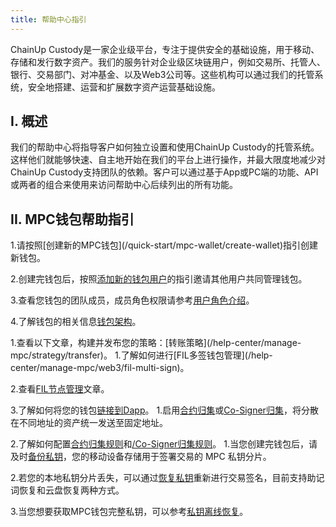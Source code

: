 ---
title: 帮助中心指引
---

 ChainUp Custody是一家企业级平台，专注于提供安全的基础设施，用于移动、存储和发行数字资产。我们的服务针对企业级区块链用户，例如交易所、托管人、银行、交易部门、对冲基金、以及Web3公司等。这些机构可以通过我们的托管系统，安全地搭建、运营和扩展数字资产运营基础设施。

## I. 概述

我们的帮助中心将指导客户如何独立设置和使用ChainUp Custody的托管系统。这样他们就能够快速、自主地开始在我们的平台上进行操作，并最大限度地减少对ChainUp Custody支持团队的依赖。客户可以通过基于App或PC端的功能、API 或两者的组合来使用来访问帮助中心后续列出的所有功能。

## II. MPC钱包帮助指引

<Accordion title="创建并设置您的钱包">
1.请按照[创建新的MPC钱包](/quick-start/mpc-wallet/create-wallet)指引创建新钱包。

2.创建完钱包后，按照[添加新的钱包用户](/help-center/manage-mpc/user-setting/add-user)的指引邀请其他用户共同管理钱包。

3.查看您钱包的团队成员，成员角色权限请参考[用户角色介绍](/help-center/manage-mpc/user-setting/user-role)。

4.了解钱包的相关信息[钱包架构](/help-center/manage-mpc/my-wallet/address-format)。

</Accordion>


<Accordion title="设置您的策略引擎">
1.查看以下文章，构建并发布您的策略：[转账策略](/help-center/manage-mpc/strategy/transfer)。

</Accordion>
<Accordion title="使用Web3功能">
1.了解如何进行[FIL多签钱包管理](/help-center/manage-mpc/web3/fil-multi-sign)。

2.查看[FIL节点管理](/help-center/manage-mpc/web3/fil-node)文章。

3.了解如何将您的钱包[链接到Dapp](/help-center/manage-mpc/web3/dapp)。
</Accordion>
<Accordion title="归集您的钱包资产">
1.启用[合约归集](/help-center/manage-mpc/consolidation/contact/about)或[Co-Signer归集](/help-center/manage-mpc/consolidation/co-signer/about)，将分散在不同地址的资产统一发送至固定地址。

2.了解如何配置[合约归集规则](/help-center/manage-mpc/consolidation/contact/rules)和[/Co-Signer归集规则](/help-center/manage-mpc/consolidation/co-signer/rules)。
</Accordion>
<Accordion title="管理您的钱包私钥">
1.当您创建完钱包后，请及时[备份私钥](/quick-start/mpc-wallet/private-manage/private-backup)，您的移动设备存储用于签署交易的 MPC 私钥分片。

2.若您的本地私钥分片丢失，可以通过[恢复私钥](/quick-start/mpc-wallet/private-manage/private-recover)重新进行交易签名，目前支持助记词恢复和云盘恢复两种方式。

3.当您想要获取MPC钱包完整私钥，可以参考[私钥离线恢复](/help-center/manage-mpc/my-wallet/off-line-tool)。

</Accordion>